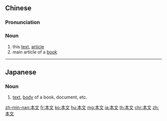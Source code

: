 ==Chinese==
{{zh-forms}}

===Pronunciation===
{{zh-pron
|m=běnwén
|c=bun2 man4
|mn=pún-bûn
|cat=n
}}

===Noun===
{{zh-noun}}

# this [[text]], [[article]]
# main article of a [[book]]

----

==Japanese==
{{ja-kanjitab|ほん|ぶん|yomi=o}}

===Noun===
{{ja-noun|ほんぶん}}

# [[text]], [[body]] of a book, document, etc.

[[zh-min-nan:本文]]
[[fr:本文]]
[[ko:本文]]
[[hu:本文]]
[[mg:本文]]
[[ja:本文]]
[[th:本文]]
[[chr:本文]]
[[zh:本文]]